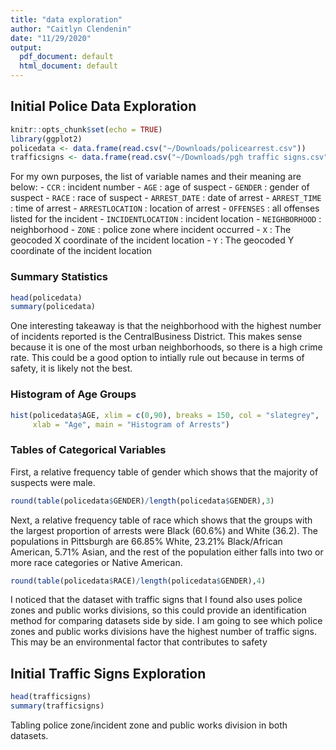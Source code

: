 ```yaml
---
title: "data exploration"
author: "Caitlyn Clendenin"
date: "11/29/2020"
output:
  pdf_document: default
  html_document: default
---
```


## Initial Police Data Exploration

```r
knitr::opts_chunk$set(echo = TRUE)
library(ggplot2)
policedata <- data.frame(read.csv("~/Downloads/policearrest.csv"))
trafficsigns <- data.frame(read.csv("~/Downloads/pgh traffic signs.csv"))
```

For my own purposes, the list of variable names and their meaning are below:
- `CCR` : incident number
- `AGE` : age of suspect
- `GENDER` : gender of suspect
- `RACE` : race of suspect
- `ARREST_DATE` : date of arrest
- `ARREST_TIME` : time of arrest
- `ARRESTLOCATION` : location of arrest 
- `OFFENSES` : all offenses listed for the incident 
- `INCIDENTLOCATION` : incident location
- `NEIGHBORHOOD` : neighborhood 
- `ZONE` : police zone where incident occurred
- `X` : The geocoded X coordinate of the incident location
- `Y` : The geocoded Y coordinate of the incident location

### Summary Statistics 
```r
head(policedata)
summary(policedata)
```
One interesting takeaway is that the neighborhood with the
highest number of incidents reported is the CentralBusiness District. This makes 
sense because it is one of the most urban neighborhoods, so there is a high crime
rate. This could be a good option to intially rule out because in terms of 
safety, it is likely not the best. 


### Histogram of Age Groups 
```r
hist(policedata$AGE, xlim = c(0,90), breaks = 150, col = "slategrey", 
     xlab = "Age", main = "Histogram of Arrests")
```

### Tables of Categorical Variables
First, a relative frequency table of gender which shows that the majority of 
suspects were male.
```r
round(table(policedata$GENDER)/length(policedata$GENDER),3)
```
Next, a relative frequency table of race which shows that the groups with 
the largest proportion of arrests were Black (60.6%) and White (36.2). The
populations in Pittsburgh are 66.85% White, 23.21% Black/African American, 5.71%
Asian, and the rest of the population either falls into two or more race 
categories or Native American. 
```r
round(table(policedata$RACE)/length(policedata$GENDER),4)
```

I noticed that the dataset with traffic signs that I found also uses police 
zones and public works divisions, so this could provide an identification method 
for comparing datasets side by side. I am going to see which police zones and 
public works divisions have the highest number of traffic signs. This may be an
environmental factor that contributes to safety

## Initial Traffic Signs Exploration
```r
head(trafficsigns)
summary(trafficsigns)
```

Tabling police zone/incident zone and public works division in both datasets. 
```r

```










